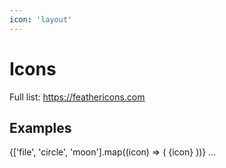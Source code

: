 ```yaml
---
icon: 'layout'
---
```



# Icons

Full list: https://feathericons.com

## Examples

<Wrapper>
  <Grid numCol={5} numColXS={1} numColSM={1} numColMD={2} numColLG={4}>
    {['file', 'circle', 'moon'].map((icon) => (
      <Stack direction='vertical'>
        <Icon icon={icon} />
        {icon}
      </Stack>
    ))}
    <span>...</span>
  </Grid>
</Wrapper>
